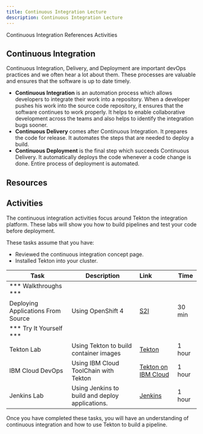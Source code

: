 ```yaml
---
title: Continuous Integration Lecture
description: Continuous Integration Lecture
---
```


<AnchorLinks small>
  <AnchorLink>Continuous Integration</AnchorLink>
  <AnchorLink>References</AnchorLink>
  <AnchorLink>Activities</AnchorLink>
</AnchorLinks>

## Continuous Integration

Continuous Integration, Delivery, and Deployment are important devOps practices and we often hear a lot about them. These processes are valuable and ensures that the software is up to date timely.

- **Continuous Integration** is an automation process which allows developers to integrate their work into a repository. When a developer pushes his work into the source code repository, it ensures that the software continues to work properly. It helps to enable collaborative development across the teams and also helps to identify the integration bugs sooner.
- **Continuous Delivery** comes after Continuous Integration. It prepares the code for release. It automates the steps that are needed to deploy a build.
- **Continuous Deployment** is the final step which succeeds Continuous Delivery. It automatically deploys the code whenever a code change is done. Entire process of deployment is automated.

## Resources

<CardGroup>
<MiniCard title="Tekton Overview" href="/slides/04-Tekton-Overview.pdf">
</MiniCard>
<MiniCard title="IBM Cloud DevOps with Tekton" href="/slides/10-IBM-Cloud-DevOps.pdf">
</MiniCard>
</CardGroup>

## Activities

The continuous integration activities focus around Tekton the integration platform. These labs will show you how to build pipelines and test your code before deployment.

These tasks assume that you have:
 - Reviewed the continuous integration concept page.
 - Installed Tekton into your cluster.

| Task                            | Description         | Link        | Time    |
| --------------------------------| ------------------  |:----------- |---------|
| *** Walkthroughs ***                         |         |         |     |
| Deploying Applications From Source |  Using OpenShift 4 | [S2I](https://learn.openshift.com/introduction/deploying-python/) | 30 min |
| *** Try It Yourself ***                         |         |         |     |
| Tekton Lab | Using Tekton to build container images | [Tekton](../continuous-integration/activities/tekton/openshift) | 1 hour |
| IBM Cloud DevOps | Using IBM Cloud ToolChain with Tekton | [Tekton on IBM Cloud](../continuous-integration/activities/ibm-toolchain) | 1 hour |
| Jenkins Lab | Using Jenkins to build and deploy applications. | [Jenkins](../continuous-integration/activities/jenkins/openshift) | 1 hour |



Once you have completed these tasks, you will have an understanding of continuous integration and how to use Tekton to build a pipeline.

